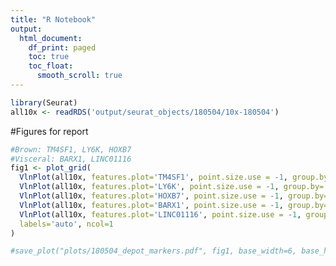 ```yaml
---
title: "R Notebook"
output:
  html_document:
    df_print: paged
    toc: true
    toc_float: 
      smooth_scroll: true
---
```



```r
library(Seurat)
all10x <- readRDS('output/seurat_objects/180504/10x-180504')
```

#Figures for report

```r
#Brown: TM4SF1, LY6K, HOXB7
#Visceral: BARX1, LINC01116
fig1 <- plot_grid(
  VlnPlot(all10x, features.plot='TM4SF1', point.size.use = -1, group.by='sample_name', x.lab.rot=T, size.x.use = 8),
  VlnPlot(all10x, features.plot='LY6K', point.size.use = -1, group.by='sample_name', x.lab.rot=T, size.x.use = 8),
  VlnPlot(all10x, features.plot='HOXB7', point.size.use = -1, group.by='sample_name', x.lab.rot=T, size.x.use = 8),
  VlnPlot(all10x, features.plot='BARX1', point.size.use = -1, group.by='sample_name', x.lab.rot=T, size.x.use = 8),
  VlnPlot(all10x, features.plot='LINC01116', point.size.use = -1, group.by='sample_name', x.lab.rot=T, size.x.use = 8),
  labels='auto', ncol=1
)

#save_plot("plots/180504_depot_markers.pdf", fig1, base_width=6, base_height=15)
```

